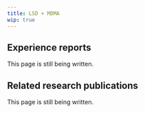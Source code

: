 ---
title: LSD + MDMA
wip: true
---

## Experience reports

This page is still being written.

## Related research publications

This page is still being written.


